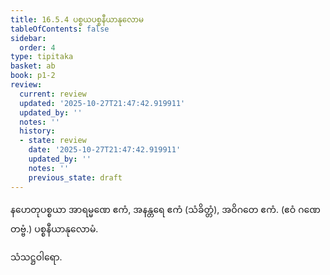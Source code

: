 ```yaml
---
title: 16.5.4 ပစ္စယပစ္စနီယာနုလောမ
tableOfContents: false
sidebar:
  order: 4
type: tipitaka
basket: ab
book: p1-2
review:
  current: review
  updated: '2025-10-27T21:47:42.919911'
  updated_by: ''
  notes: ''
  history:
  - state: review
    date: '2025-10-27T21:47:42.919911'
    updated_by: ''
    notes: ''
    previous_state: draft
---
```



<ReviewStatus review={frontmatter.review} showDetails={true} />

<HypothesisAnnotation frontmatter={frontmatter} />

<DynamicBreadcrumb />

<Division number="35" book="p1-2" e="ch" v="37" p="371">

<Paragraph number="2341" book="p1-2">
နဟေတုပစ္စယာ အာရမ္မဏေ ဧကံ, အနန္တရေ ဧကံ (သံခိတ္တံ), အဝိဂတေ ဧကံ. (ဧဝံ ဂဏေတဗ္ဗံ.)

</Paragraph>
</Division>

<Paragraph number="2342" type="center" book="p1-2">
ပစ္စနီယာနုလောမံ.

  
သံသဋ္ဌဝါရော.
</Paragraph>